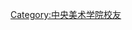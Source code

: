 {{Navbox
|name = 中央美术学院油画系78级研究生班
|title = [[文革]]后首届[[中央美院]]油画系研究生班（1978年）
|state = {{{state|autocollapse}}}
|image =
|bodyclass = hlist
|groupstyle = text-align: center;
|group1 = 教员
|list1 =
{{Navbox |child |groupstyle = text-align: center;
|group1 = 教授
|list1 = [[吴作人]]<small>（安徽泾县人）</small>
|group2 = 副教授
|list2 =
{{Navbox |child |groupwidth = 9.5em
|list1 = 
* [[侯一民]]（蒙古族，河北高阳人）</small>
* [[靳尚谊]]<small>（河南焦作人）</small>
* [[林岗 (1925年)|林岗]]<small>（山东宁津人）</small>
* [[詹建俊]]（滿族，遼寧蓋縣人）</small>
}}
}}
|group3 = 学员
|list3 =
{{Navbox |child |groupwidth = 9.5em
|group1 = 硕士研究生
|list1 = 
* [[葛鹏仁]]<small>（吉林东辽人）</small>
* [[谷钢]]<small>（吉林九台人）</small>
* [[张颂南]]<small>（浙江富阳人）</small>
* [[孙景波]]<small>（山东省牟平人）</small>
* [[阿布都克里木·纳斯尔丁]]（维吾尔族，新疆乌鲁木齐人）</small>
* [[汤沐黎]]<small>（福建华安人）</small>
* [[王垂]]<small>（湖南湘乡人）</small>
* [[张明骥]]<small>（內蒙古东胜人）</small>
* [[陈丹青]]<small>（广东台山人）</small>
}}
}}<noinclude>
{{collapsible option}}
[[Category:中央美术学院校友]]
</noinclude>